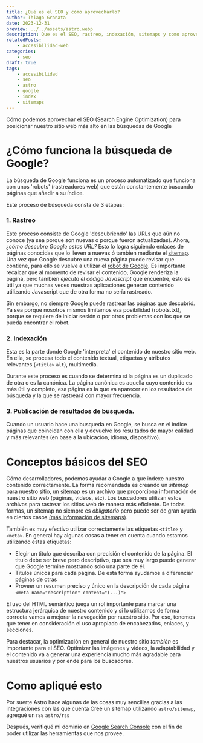 ```yaml
---
title: ¿Qué es el SEO y cómo aprovecharlo?
author: Thiago Granata
date: 2023-12-31
preview: ../../assets/astro.webp
description: Que es el SEO, rastreo, indexación, sitemaps y como aprovecharlos como desarrolladores
relatedPosts:
    - accesibilidad-web
categories:
    - seo
draft: true
tags:
    - accesibilidad
    - seo
    - astro
    - google
    - index
    - sitemaps
---
```



Cómo podemos aprovechar el SEO (Search Engine Optimization) para posicionar nuestro sitio web más alto en las búsquedas de Google

# ¿Cómo funciona la búsqueda de Google?

La búsqueda de Google funciona es un proceso automatizado que funciona con unos 'robots' (rastreadores web) que están constantemente buscando páginas que añadir a su índice.

Este proceso de búsqueda consta de 3 etapas:

### 1. Rastreo
Este proceso consiste de Google 'descubriendo' las URLs que aún no conoce (ya sea porque son nuevas o porque fueron actualizadas). Ahora, _¿cómo descubre Google estas URL?_ Esto lo logra siguiendo enlaces de páginas conocidas que lo lleven a nuevas ó tambien mediante el [sitemap](https://developers.google.com/search/docs/crawling-indexing/sitemaps/overview?hl=es).
Una vez que Google descubre una nueva página puede revisar que contiene, para ello se vuelve a utilizar el [robot de Google](https://developers.google.com/search/docs/crawling-indexing/googlebot?hl=es).
Es importante recalcar que al momento de revisar el contenido, Google renderiza la página, pero tambien _ejecuta el código Javascript_ que encuentre, esto es útil ya que muchas veces nuestras aplicaciones generan contenido utilizando Javascript que de otra forma no sería rastreado.

Sin embargo, no siempre Google puede rastrear las páginas que descubrió. Ya sea porque nosotros mismos limitamos esa posibilidad (robots.txt), porque se requiere de iniciar sesión o por otros problemas con los que se pueda encontrar el robot. 


### 2. Indexación

Esta es la parte donde Google 'interpreta' el contenido de nuestro sitio web. En ella, se procesa todo el contenido textual, etiquetas y atributos relevantes (`<title>` `alt`), multimedia.

Durante este proceso es cuando se determina si la página es un duplicado de otra o es la canónica. La página canónica es aquella cuyo contenido es más útil y completo, esa página es la que va aparecer en los resultados de búsqueda y la que se rastreará con mayor frecuencia.


### 3. Publicación de resultados de busqueda.

Cuando un usuario hace una busqueda en Google, se busca en el índice páginas que coincidan con ella y devuelve los resultados de mayor calidad y más relevantes (en base a la ubicación, idioma, dispositivo).

# Conceptos básicos del SEO

Cómo desarrolladores, podemos ayudar a Google a que indexe nuestro contenido correctamente. La forma recomendada es creando un _sitemap_ para nuestro sitio, un sitemap es un archivo
que proporciona información de nuestro sitio web (páginas, videos, etc). Los buscadores utilizan estos archivos para rastrear los sitios web de manera más eficiente.
De todas formas, un sitemap no siempre es _obligatorio_ pero puede ser de gran ayuda en ciertos casos [(más información de sitemaps)](https://developers.google.com/search/docs/crawling-indexing/sitemaps/overview?hl=es).

También es muy efectivo utilizar correctamente las etiquetas `<title>` y `<meta>`. En general hay algunas cosas a tener en cuenta cuando estamos utilizando estas etiquetas:

- Elegir un titulo que describa con precisión el contenido de la página. El titulo debe ser breve pero descriptivo, que sea muy largo puede generar que Google termine mostrando
solo una parte de él.
- Titulos únicos para cada página. De esta forma ayudamos a diferenciar páginas de otras
- Proveer un resumen preciso y único en la descripción de cada página `<meta name="description" content="(...)">`

El uso del HTML semántico juega un rol importante para marcar una estructura jerárquica de nuestro contenido y si lo utilizamos de forma correcta vamos a mejorar la navegación por
nuestro sitio. Por eso, tenemos que tener en consideración el uso apropiado de encabezados, enlaces, y secciones. 

Para destacar, la optimización en general de nuestro sitio _también_ es importante para el SEO. Optimizar las imágenes y videos, la adaptabilidad y el contenido va a generar una experiencia
mucho más agradable para nuestros usuarios y por ende para los buscadores.

# Como apliqué esto

Por suerte Astro hace algunas de las cosas muy sencillas gracias a las integraciones con las que cuenta
Creé un sitemap utilizando `astro/sitemap`, agregué un rss `astro/rss`

Después, verifiqué mi dominio en [Google Search Console](https://search.google.com/search-console) con el fin de poder utilizar las herramientas que nos provee. 